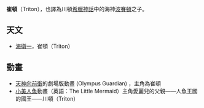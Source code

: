 '''崔頓'''（Triton），也譯為川頓[[希臘神話|希臘神話]]中的海神[[波賽冬|波賽頓]]之子。
{{main|特里同}}

== 天文 ==
* [[海衛一|海衛一]]，崔頓（Triton）

== 動畫 ==
* [[天神向前衝|天神向前衝]]的劇場版動畫 (Olympus Guardian) ，主角為崔頓
* [[小美人魚|小美人魚]]動畫（英語：The Little Mermaid）主角愛麗兒的父親——人魚王國的國王——川頓（Triton）

{{disambig|Cat=二字譯名消歧義}}